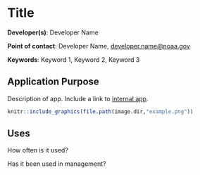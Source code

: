 # Title

**Developer(s)**: Developer Name
  
**Point of contact**: Developer Name, <developer.name@noaa.gov>
  
**Keywords**: Keyword 1, Keyword 2, Keyword 3

## Application Purpose

Description of app. Include a link to [internal app](google.com).

```r
knitr::include_graphics(file.path(image.dir,"example.png"))
```

## Uses

How often is it used? 

Has it been used in management?


